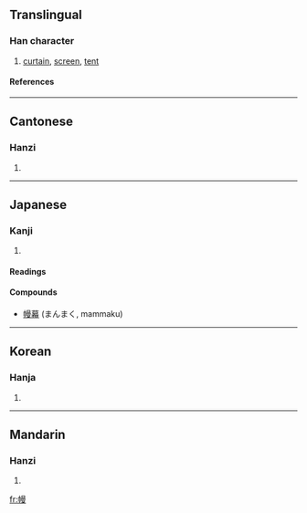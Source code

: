==Translingual==
===Han character===
{{Han char|rn=50|rad=巾|as=11|sn=14|four=4624<sub>7</sub>|canj=中月日田水 (LBAWE)}}
# [[curtain]], [[screen]], [[tent]]
====References====
{{Han ref|kx=0335.280|dkj=09050|dj=0642.310|hdz=10752.030|uh=5E54|ud=24148|bh=B9F7|bd=47607}}
----
==Cantonese==
===Hanzi===
{{yue-hanzi|jyut=|y=maam6}}
# {{defn|Cantonese}}
----
==Japanese==
===Kanji===
{{ja-kanji|grade=|rs=巾11}}
# {{defn|Japanese}} 
====Readings====
{{ja-readings|on=[[ばん]] (ban), [[まん]] (man)|kun=[[まく]] (maku)}}
====Compounds====
*[[幔幕]] (まんまく, mammaku)
----
==Korean==
===Hanja===
{{ko-hanja|hangeul=만|rv=man|mr=man}}
# {{defn|Korean}}
----
==Mandarin==
===Hanzi===
{{cmn-hanzi|pin=[[màn]] (man4)|wg=man<sup>4</sup>}}
# {{defn|Mandarin}}

[[fr:幔]]